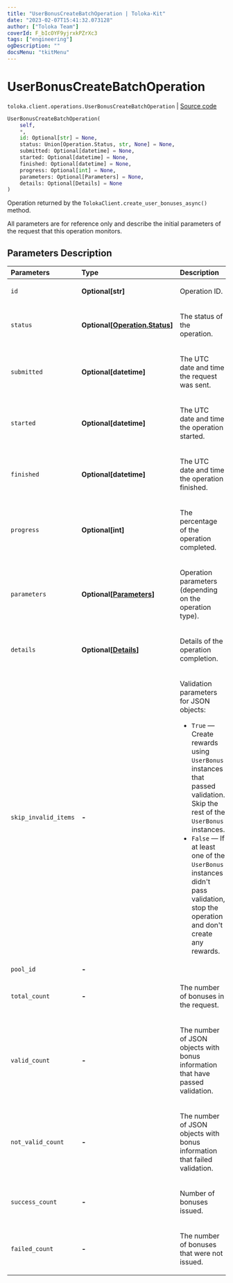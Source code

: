 ```yaml
---
title: "UserBonusCreateBatchOperation | Toloka-Kit"
date: "2023-02-07T15:41:32.073128"
author: ["Toloka Team"]
coverId: F_bIcOYF9yjrxkPZrXc3
tags: ["engineering"]
ogDescription: ""
docsMenu: "tkitMenu"
---
```


# UserBonusCreateBatchOperation
`toloka.client.operations.UserBonusCreateBatchOperation` | [Source code](https://github.com/Toloka/toloka-kit/blob/v1.1.3/src/client/operations.py#L345)

```python
UserBonusCreateBatchOperation(
    self,
    *,
    id: Optional[str] = None,
    status: Union[Operation.Status, str, None] = None,
    submitted: Optional[datetime] = None,
    started: Optional[datetime] = None,
    finished: Optional[datetime] = None,
    progress: Optional[int] = None,
    parameters: Optional[Parameters] = None,
    details: Optional[Details] = None
)
```

Operation returned by the `TolokaClient.create_user_bonuses_async()` method.

All parameters are for reference only and describe the initial parameters of the request that this operation monitors.

## Parameters Description

| Parameters | Type | Description |
| :----------| :----| :-----------|
`id`|**Optional\[str\]**|<p>Operation ID.</p>
`status`|**Optional\[[Operation.Status](/docs-new/toloka-kit/reference/toloka.client.operations.Operation.Status)\]**|<p>The status of the operation.</p>
`submitted`|**Optional\[datetime\]**|<p>The UTC date and time the request was sent.</p>
`started`|**Optional\[datetime\]**|<p>The UTC date and time the operation started.</p>
`finished`|**Optional\[datetime\]**|<p>The UTC date and time the operation finished.</p>
`progress`|**Optional\[int\]**|<p>The percentage of the operation completed.</p>
`parameters`|**Optional\[[Parameters](/docs-new/toloka-kit/reference/toloka.client.operations.UserBonusCreateBatchOperation.Parameters)\]**|<p>Operation parameters (depending on the operation type).</p>
`details`|**Optional\[[Details](/docs-new/toloka-kit/reference/toloka.client.operations.UserBonusCreateBatchOperation.Details)\]**|<p>Details of the operation completion.</p>
`skip_invalid_items`|**-**|<p>Validation parameters for JSON objects:</p> <ul> <li>`True` — Create rewards using `UserBonus` instances that passed validation. Skip the rest of the `UserBonus` instances.</li> <li>`False` — If at least one of the `UserBonus` instances didn&#x27;t pass validation, stop the operation and   don&#x27;t create any rewards.</li> </ul>
`pool_id`|**-**|
`total_count`|**-**|<p>The number of bonuses in the request.</p>
`valid_count`|**-**|<p>The number of JSON objects with bonus information that have passed validation.</p>
`not_valid_count`|**-**|<p>The number of JSON objects with bonus information that failed validation.</p>
`success_count`|**-**|<p>Number of bonuses issued.</p>
`failed_count`|**-**|<p>The number of bonuses that were not issued.</p>
